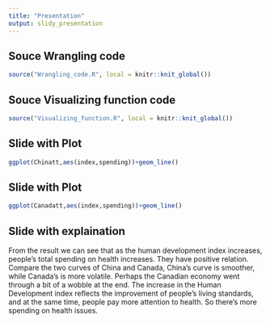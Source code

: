 ```yaml
---
title: "Presentation"
output: slidy_presentation
---
```

## Souce Wrangling code
```r
source("Wrangling_code.R", local = knitr::knit_global())
```

## Souce Visualizing function code
```r
source("Visualizing_function.R", local = knitr::knit_global())
```

## Slide with Plot
```r
ggplot(Chinatt,aes(index,spending))+geom_line()
```

## Slide with Plot

```r
ggplot(Canadatt,aes(index,spending))+geom_line()
```

## Slide with explaination
From the result we can see that as the human development index increases, people's total spending on health increases. They have positive relation.
Compare the two curves of China and Canada, China's curve is smoother, while Canada's is more volatile. Perhaps the Canadian economy went through a bit of a wobble at the end. The increase in the Human Development index reflects the improvement of people's living standards, and at the same time, people pay more attention to health. So there's more spending on health issues.

